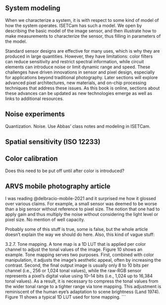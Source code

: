 ## System modeling {#sensor-system-modeling}
When we characterize a system, it is with respect to some kind of model of how the system operates.  ISETCam has such a model.  We open by describing the basic model of the image sensor, and then illustrate how to make measurements to characterize the sensor, thus filling in parameters of the model.

Standard sensor designs are effective for many uses, which is why they are produced in large quantities. However, they have limitations: color filters can reduce sensitivity and restrict spectral information, while circuit elements can introduce noise or limit dynamic range and speed. These challenges have driven innovations in sensor and pixel design, especially for applications beyond traditional photography. Later sections will explore advanced pixel architectures, new materials, and on-chip processing techniques that address these issues. As this book is online, sections about these advances can be updated as new technologies emerge as well as links to additional resources.

## Noise experiments

Quantization.  Noise.  Use Abbas' class notes and modeling in ISETCam.

## Spatial sensitivity (ISO 12233)

## Color calibration
Does this need to be put off until after color is introduced?


## ARVS mobile photography article

I was reading @delbracio-mobile-2021 and it surprised me how it glossed over various claims. For example, a small sensor was deemed to be worse than a big sensor without reference to pixel size. The notion that one had to apply gain and thus multiply the noise without considering the light level or pixel size. No mention of well capacity.

Probably some of this stuff is true, some is false, but the whole article doesn't explain the way we should do here. Also, this kind of vague stuff:

3.2.7. Tone mapping. A tone map is a 1D LUT that is applied per color channel to adjust the tonal values of the image. Figure 10 shows an example. Tone mapping serves two purposes. First, combined with color manipulation, it adjusts the image’s aesthetic appeal, often by increasing the contrast. Second, the final output image is usually only 8 to 10 bits per channel (i.e., 256 or 1,024 tonal values), while the raw-RGB sensor represents a pixel’s digital value using 10–14 bits (i.e., 1,024 up to 16,384 tonal values). As a result, it is necessary to compress the tonal values from the wider tonal range to a tighter range via tone mapping. This adjustment is reminiscent of the human eye’s adaptation to scene brightness (Land 1974). Figure 11 shows a typical 1D LUT used for tone mapping.
```


